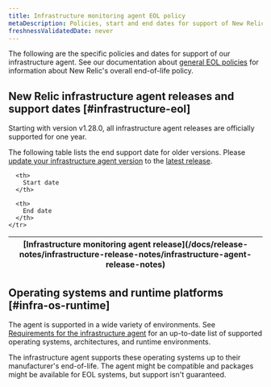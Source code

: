 ```yaml
---
title: Infrastructure monitoring agent EOL policy
metaDescription: Policies, start and end dates for support of New Relic infrastructure agent releases.
freshnessValidatedDate: never
---
```


The following are the specific policies and dates for support of our infrastructure agent. See our documentation about [general EOL policies](/docs/licenses/end-of-life/notification-changes-new-relic-saas-features-distributed-software/) for information about New Relic's overall end-of-life policy.

## New Relic infrastructure agent releases and support dates [#infrastructure-eol]

Starting with version v1.28.0, all infrastructure agent releases are officially supported for one year. 

The following table lists the end support date for older versions. Please [update your infrastructure agent version](/docs/infrastructure/install-infrastructure-agent/update-or-uninstall/update-infrastructure-agent/) to the [latest release](/docs/release-notes/infrastructure-release-notes/infrastructure-agent-release-notes).

<table>
  <thead>
    <tr>
      <th>
        [Infrastructure monitoring agent release](/docs/release-notes/infrastructure-release-notes/infrastructure-agent-release-notes)
      </th>

      <th>
        Start date
      </th>

      <th>
        End date
      </th>
    </tr>
  </thead>
  <EolPage agent='infrastructure' />
</table>

## Operating systems and runtime platforms [#infra-os-runtime]

The agent is supported in a wide variety of environments. See [Requirements for the infrastructure agent](/docs/infrastructure/install-infrastructure-agent/get-started/requirements-infrastructure-agent/) for an up-to-date list of supported operating systems, architectures, and runtime environments.

The infrastructure agent supports these operating systems up to their manufacturer's end-of-life. The agent might be compatible and packages might be available for EOL systems, but support isn't guaranteed.
